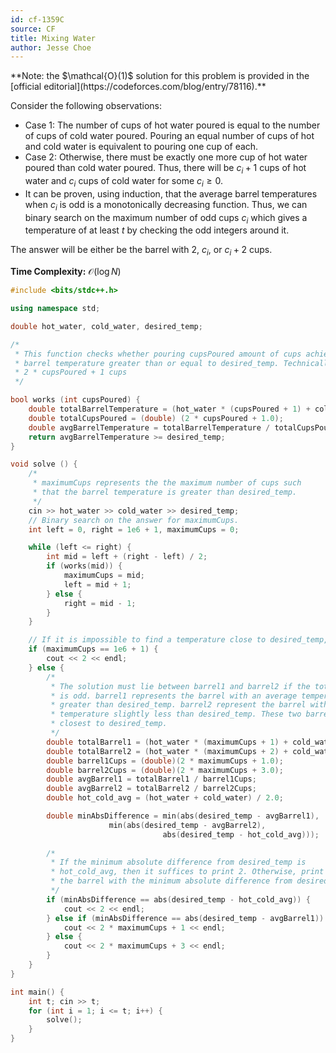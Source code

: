 ```yaml
---
id: cf-1359C
source: CF
title: Mixing Water
author: Jesse Choe
---
```


<Info title="Constant Time Solution">
**Note: the $\mathcal{O}(1)$ solution for this problem is provided in the
[official editorial](https://codeforces.com/blog/entry/78116).**
</Info>

Consider the following observations:

- Case 1: The number of cups of hot water poured is equal to the number of cups of cold water poured. Pouring an equal number of cups of hot and cold water is equivalent to pouring one cup of each. 
- Case 2: Otherwise, there must be exactly one more cup of hot water poured than cold water poured. Thus, there will be $c_i + 1$ cups of hot water and $c_i$ cups of cold water for some $c_i \geq 0$.
- It can be proven, using induction, that the average barrel temperatures when $c_i$ is odd is a monotonically decreasing function. Thus, we can binary search on the maximum number of odd cups $c_i$ which gives a temperature of at least $t$ by checking the odd integers around it.

The answer will be either be the barrel with $2$, $c_i$, or $c_i + 2$ cups.

**Time Complexity:** $\mathcal{O}(\log N)$

<LanguageSection>

<CPPSection>

```cpp
#include <bits/stdc++.h>

using namespace std;

double hot_water, cold_water, desired_temp;

/*
 * This function checks whether pouring cupsPoured amount of cups achieves an average
 * barrel temperature greater than or equal to desired_temp. Technically, this represents
 * 2 * cupsPoured + 1 cups
 */

bool works (int cupsPoured) {
	double totalBarrelTemperature = (hot_water * (cupsPoured + 1) + cold_water * (cupsPoured));
	double totalCupsPoured = (double) (2 * cupsPoured + 1.0);
	double avgBarrelTemperature = totalBarrelTemperature / totalCupsPoured;
	return avgBarrelTemperature >= desired_temp;
}

void solve () {
	/* 
	 * maximumCups represents the the maximum number of cups such
	 * that the barrel temperature is greater than desired_temp.
	 */
	cin >> hot_water >> cold_water >> desired_temp;
	// Binary search on the answer for maximumCups.
	int left = 0, right = 1e6 + 1, maximumCups = 0;

	while (left <= right) {
		int mid = left + (right - left) / 2;
		if (works(mid)) {
			maximumCups = mid;
			left = mid + 1;
		} else {
			right = mid - 1;
		}
	}

	// If it is impossible to find a temperature close to desired_temp, then print 2
	if (maximumCups == 1e6 + 1) {
		cout << 2 << endl;
	} else {
		/*
		 * The solution must lie between barrel1 and barrel2 if the total number of cups
		 * is odd. barrel1 represents the barrel with an average temperature slightly
		 * greater than desired_temp. barrel2 represent the barrel with an average
		 * temperature slightly less than desired_temp. These two barrels will be the
		 * closest to desired_temp.
		 */
		double totalBarrel1 = (hot_water * (maximumCups + 1) + cold_water * maximumCups);
		double totalBarrel2 = (hot_water * (maximumCups + 2) + cold_water * (maximumCups + 1));
		double barrel1Cups = (double)(2 * maximumCups + 1.0);
		double barrel2Cups = (double)(2 * maximumCups + 3.0);
		double avgBarrel1 = totalBarrel1 / barrel1Cups;
		double avgBarrel2 = totalBarrel2 / barrel2Cups;
		double hot_cold_avg = (hot_water + cold_water) / 2.0;

		double minAbsDifference = min(abs(desired_temp - avgBarrel1), 
					  min(abs(desired_temp - avgBarrel2), 
		                          abs(desired_temp - hot_cold_avg)));
		
		/*
		 * If the minimum absolute difference from desired_temp is
		 * hot_cold_avg, then it suffices to print 2. Otherwise, print
		 * the barrel with the minimum absolute difference from desired_temp.
		 */
		if (minAbsDifference == abs(desired_temp - hot_cold_avg)) {
			cout << 2 << endl;
		} else if (minAbsDifference == abs(desired_temp - avgBarrel1)) {
			cout << 2 * maximumCups + 1 << endl;
		} else {
			cout << 2 * maximumCups + 3 << endl;
		}
	}
}

int main() {
	int t; cin >> t;
	for (int i = 1; i <= t; i++) {
		solve();
	}
}
```

</CPPSection>

</LanguageSection>
